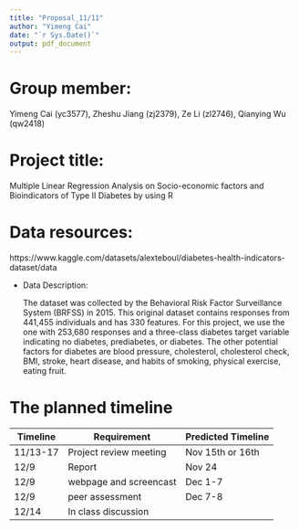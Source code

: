 ```yaml
---
title: "Proposal_11/11"
author: "Yimeng Cai"
date: "`r Sys.Date()`"
output: pdf_document
---
```


# Group member: 

Yimeng Cai (yc3577), Zheshu Jiang (zj2379), Ze Li (zl2746), Qianying Wu (qw2418)

# Project title: 

Multiple Linear Regression Analysis on Socio-economic factors and Bioindicators of Type II Diabetes by using R

# Data resources: 
  
  https://www.kaggle.com/datasets/alexteboul/diabetes-health-indicators-dataset/data
  
* Data Description:
    
  The dataset was collected by the Behavioral Risk Factor Surveillance System (BRFSS) in 2015. This original dataset contains responses from 441,455 individuals and has 330 features. For this project, we use the one with 253,680 responses and a three-class diabetes target variable indicating no diabetes, prediabetes, or diabetes. The other potential factors for diabetes are blood pressure, cholesterol, cholesterol check, BMI, stroke, heart disease, and habits of smoking, physical exercise, eating fruit.
    
# The planned timeline

Timeline      | Requirement             | Predicted Timeline
------------- | ----------------------- | -------------
11/13-17      | Project review meeting  | Nov 15th or 16th
12/9          | Report                  | Nov 24
12/9          | webpage and screencast  | Dec 1-7
12/9          | peer assessment         | Dec 7-8
12/14         | In class discussion     | 



